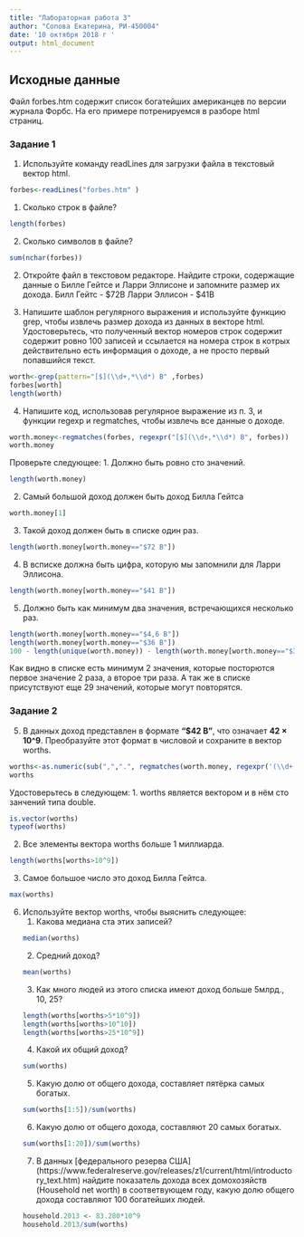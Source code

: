 ```yaml
---
title: "Лабораторная работа 3"
author: "Сопова Екатерина, РИ-450004"
date: '10 октября 2018 г '
output: html_document
---
```

## Исходные данные
Файл forbes.htm содержит список богатейших американцев по версии журнала Форбс.
На его примере потренируемся в разборе html страниц.

### Задание 1
1. Используйте команду readLines для загрузки файла в текстовый вектор html.
```r
forbes<-readLines("forbes.htm" )
```

  1) Сколько строк в файле?
```r
length(forbes)
```

  2) Сколько символов в файле?
```r
sum(nchar(forbes))
```

   
2. Откройте файл в текстовом редакторе. Найдите строки, содержащие данные о Билле Гейтсе и Ларри Эллисоне и запомните размер их дохода.
Билл Гейтс - $72B
Ларри Эллисон - $41B

3. Напишите шаблон регулярного выражения и используйте функцию grep, чтобы извлечь размер дохода из данных в векторе html.
Удостоверьтесь, что полученный вектор номеров строк содержит содержит ровно 100 записей и ссылается на номера строк в котрых действительно есть информация о доходе, а не просто первый попавшийся текст.
```r
worth<-grep(pattern="[$](\\d+,*\\d*) B" ,forbes)
forbes[worth]
length(worth)
```

4. Напишите код, использовав регулярное выражение из п. 3, и функции regexp и regmatches, чтобы извлечь все данные о доходе.
```r
worth.money<-regmatches(forbes, regexpr("[$](\\d+,*\\d*) B", forbes))
worth.money
```

Проверьте следующее:
   1. Должно быть ровно сто значений.
```r
length(worth.money)
```
   
   2. Самый большой доход должен быть доход Билла Гейтса
```r
worth.money[1]
```
   
   3. Такой доход должен быть в списке один раз.
```r
length(worth.money[worth.money=="$72 B"])
```
   
   4. В всписке должна быть цифра, которую мы запомнили для Ларри Эллисона.
```r
length(worth.money[worth.money=="$41 B"])
```

   5. Должно быть как минимум два значения, встречающихся несколько раз.
```r
length(worth.money[worth.money=="$4,6 B"])
length(worth.money[worth.money=="$36 B"])
100 - length(unique(worth.money)) - length(worth.money[worth.money=="$36 B"]) - length(worth.money[worth.money=="$4,6 B"])
```

Как видно в списке есть минимум 2 значения, которые посторются первое значение 2 раза, а второе три раза. А так же в списке присутствуют еще 29 значений, которые могут повторятся.

### Задание 2
5. В данных доход представлен в формате **"$42 B"**, что означает **42 × 10^9**.
Преобразуйте этот формат в числовой и сохраните в вектор worths. 
```r
worths<-as.numeric(sub(",",".", regmatches(worth.money, regexpr('(\\d+,*\\d*)',worth.money))))*10^9 
worths
```

Удостоверьтесь в следующем:
   1. worths является вектором и в нём сто занчений типа double.
```r
is.vector(worths)
typeof(worths)
```
   
   2. Все элементы вектора worths больше 1 миллиарда.
```r
length(worths[worths>10^9])
```
   
   3. Самое большое число это доход Билла Гейтса.
```r
max(worths)
```
   
   
6. Используйте вектор worths, чтобы выяснить следующее:
   1. Какова медиана ста этих записей?
```r
median(worths)
```
   
   2. Средний доход?
```r
mean(worths)
```
   
   3. Как много людей из этого списка имеют доход больше 5млрд., 10, 25? 
```r
length(worths[worths>5*10^9])
length(worths[worths>10^10])
length(worths[worths>25*10^9])
```
   
   4. Какой их общий доход?
```r
sum(worths)
```
   
   5. Какую долю от общего дохода, составляет пятёрка самых богатых.
```r
sum(worths[1:5])/sum(worths)
```
   
   6. Какую долю от общего дохода, составляют 20 самых богатых.
```r
sum(worths[1:20])/sum(worths)
```
   
   7. В данных [федерального резерва США] (https://www.federalreserve.gov/releases/z1/current/html/introductory_text.htm) найдите показатель дохода всех домохозяйств (Household net worth) в соответвующем году, какую долю общего дохода составляют 100 богатейших людей. 
```r
household.2013 <- 83.280*10^9
household.2013/sum(worths)
```